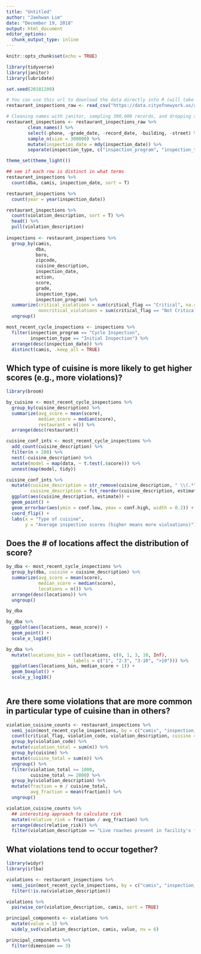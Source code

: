 ```yaml
---
title: "Untitled"
author: "Jaehwan Lim"
date: "December 19, 2018"
output: html_document
editor_options: 
  chunk_output_type: inline
---
```


```r
knitr::opts_chunk$set(echo = TRUE)
```

```r
library(tidyverse)
library(janitor)
library(lubridate)

set.seed(20181209)

# You can use this url to download the data directly into R (will take a few seconds)
restaurant_inspections_raw <- read_csv("https://data.cityofnewyork.us/api/views/43nn-pn8j/rows.csv")

# Cleaning names with janitor, sampling 300,000 records, and dropping some variables
restaurant_inspections <- restaurant_inspections_raw %>% 
        clean_names() %>%
        select(-phone, -grade_date, -record_date, -building, -street) %>% 
        sample_n(size = 300000) %>%
        mutate(inspection_date = mdy(inspection_date)) %>%
        separate(inspection_type, c("inspection_program", "inspection_type"), sep = " / ", )

theme_set(theme_light())

```

```r
## see if each row is distinct in what terms
restaurant_inspections %>% 
  count(dba, camis, inspection_date, sort = T)

restaurant_inspections %>% 
  count(year = year(inspection_date)) 

restaurant_inspections %>% 
  count(violation_description, sort = T) %>% 
  head() %>% 
  pull(violation_description)
  
inspections <- restaurant_inspections %>% 
  group_by(camis, 
           dba,
           boro,
           zipcode,
           cuisine_description,
           inspection_date,
           action, 
           score, 
           grade, 
           inspection_type, 
           inspection_program) %>%
  summarize(critical_violations = sum(critical_flag == "Critical", na.rm = T), 
            noncritical_violations = sum(critical_flag == "Not Critical", na.rm = T)) %>% 
  ungroup()

most_recent_cycle_inspections <- inspections %>% 
  filter(inspection_program == "Cycle Inspection", 
         inspection_type == "Initial Inspection") %>% 
  arrange(desc(inspection_date)) %>% 
  distinct(camis, .keep_all = TRUE)

```

## Which type of cuisine is more likely to get higher scores (e.g., more violations)?

```r
library(broom)

by_cuisine <- most_recent_cycle_inspections %>% 
  group_by(cuisine_description) %>% 
  summarize(avg_score = mean(score), 
            median_score = median(score), 
            restaurant = n()) %>% 
  arrange(desc(restaurant))

cuisine_conf_ints <- most_recent_cycle_inspections %>% 
  add_count(cuisine_description) %>% 
  filter(n > 200) %>% 
  nest(-cuisine_description) %>% 
  mutate(model = map(data, ~ t.test(.$score))) %>% 
  unnest(map(model, tidy))

cuisine_conf_ints %>% 
  mutate(cuisine_description = str_remove(cuisine_description, " \\(.*"), 
         cuisine_description = fct_reorder(cuisine_description, estimate)) %>% 
  ggplot(aes(cuisine_description, estimate)) + 
  geom_point() + 
  geom_errorbar(aes(ymin = conf.low, ymax = conf.high, width = 0.2)) + 
  coord_flip() + 
  labs(x = "Type of cuisine", 
       y = "Average inspection scores (higher means more violoations)")

```

## Does the # of locations affect the distribution of score?

```r
by_dba <- most_recent_cycle_inspections %>% 
  group_by(dba, cuisine = cuisine_description) %>% 
  summarize(avg_score = mean(score), 
            median_score = median(score), 
            locations = n()) %>% 
  arrange(desc(locations)) %>% 
  ungroup()

by_dba
```

```r
by_dba %>% 
  ggplot(aes(locations, mean_score)) + 
  geom_point() + 
  scale_x_log10()
```

```r
by_dba %>% 
  mutate(locations_bin = cut(locations, c(0, 1, 3, 10, Inf), 
                         labels = c("1", "2-3", "3-10", ">10"))) %>% 
  ggplot(aes(locations_bin, median_score + 1)) + 
  geom_boxplot() +
  scale_y_log10()
  
```

## Are there some violations that are more common in particular type of cuisine than in others?

```r
violation_cuisine_counts <- restaurant_inspections %>% 
  semi_join(most_recent_cycle_inspections, by = c("camis", "inspection_date")) %>%
  count(critical_flag, violation_code, violation_description, cuisine = cuisine_description) %>% 
  group_by(violation_code) %>% 
  mutate(violation_total = sum(n)) %>% 
  group_by(cuisine) %>% 
  mutate(cuisine_total = sum(n)) %>%
  ungroup() %>% 
  filter(violation_total >= 1000, 
         cuisine_total >= 2000) %>%
  group_by(violation_description) %>% 
  mutate(fraction = n / cuisine_total,
         avg_fraction = mean(fraction)) %>% 
  ungroup() 

violation_cuisine_counts %>% 
  ## interesting approach to calculate risk 
  mutate(relative_risk = fraction / avg_fraction) %>%
  arrange(desc(relative_risk)) %>%
  filter(violation_description == "Live roaches present in facility's food and/or non-food areas.") 
```

## What violations tend to occur together?

```r
library(widyr)
library(irlba)

violations <- restaurant_inspections %>% 
  semi_join(most_recent_cycle_inspections, by = c("camis", "inspection_date")) %>% 
  filter(!is.na(violation_description)) 

violations %>% 
  pairwise_cor(violation_description, camis, sort = TRUE)

principal_components <- violations %>% 
  mutate(value = 1) %>% 
  widely_svd(violation_description, camis, value, nv = 6) 

principal_components %>% 
  filter(dimension == 3)
  
```

